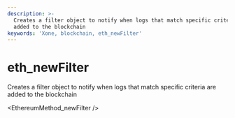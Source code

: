 ```yaml
---
description: >-
  Creates a filter object to notify when logs that match specific criteria are
  added to the blockchain
keywords: 'Xone, blockchain, eth_newFilter'
---
```

# eth_newFilter

Creates a filter object to notify when logs that match specific criteria are added to the blockchain


<EthereumMethod_newFilter />
